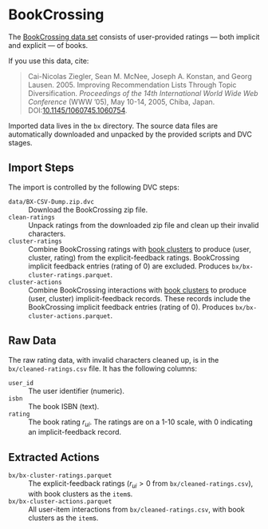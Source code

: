 # BookCrossing

The [BookCrossing data set](http://www2.informatik.uni-freiburg.de/~cziegler/BX/) consists of user-provided
ratings — both implicit and explicit — of books.

::: {.callout-note}
If you use this data, cite:

> Cai-Nicolas Ziegler, Sean M. McNee, Joseph A. Konstan, and Georg Lausen. 2005. Improving Recommendation Lists Through Topic Diversification. <cite>Proceedings of the 14th International World Wide Web Conference</cite> (WWW '05), May 10-14, 2005, Chiba, Japan. DOI:[10.1145/1060745.1060754](https://doi.org/10.1145/1060745.1060754).
:::

Imported data lives in the `bx` directory.  The source data files are automatically downloaded and unpacked by
the provided scripts and DVC stages.

## Import Steps

The import is controlled by the following DVC steps:

`data/BX-CSV-Dump.zip.dvc`
:   Download the BookCrossing zip file.

`clean-ratings`
:   Unpack ratings from the downloaded zip file and clean up their invalid characters.

`cluster-ratings`
:   Combine BookCrossing ratings with [book clusters](clusters.qmd) to produce (user, cluster, rating) from the explicit-feedback ratings. BookCrossing implicit feedback entries (rating of 0) are excluded. Produces `bx/bx-cluster-ratings.parquet`{.file}.

`cluster-actions`
:   Combine BookCrossing interactions with [book clusters](cluster.qmd) to produce (user, cluster) implicit-feedback records. These records include the BookCrossing implicit feedback entries (rating of 0). Produces `bx/bx-cluster-actions.parquet`{.file}.

## Raw Data {#sec-bx-raw}

The raw rating data, with invalid characters cleaned up, is in the `bx/cleaned-ratings.csv` file.
It has the following columns:

`user_id`
:   The user identifier (numeric).

`isbn`
:   The book ISBN (text).

`rating`
:   The book rating $r_{ui}$.  The ratings are on a 1-10 scale, with 0 indicating an implicit-feedback record.

## Extracted Actions {#sec-bx-extracted}

`bx/bx-cluster-ratings.parquet`{#file-bx-cluster-ratings-parquet}
:   The explicit-feedback ratings ($r_{ui} > 0$ from `bx/cleaned-ratings.csv`{.file}), with book clusters as the `item`s.

`bx/bx-cluster-actions.parquet`{#file-bx-cluster-ratings-parquet}
:   All user-item interactions from `bx/cleaned-ratings.csv`{.file}, with book clusters as the `item`s.
